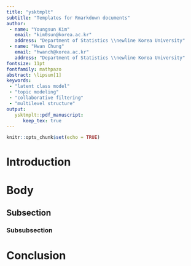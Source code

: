 ```yaml
---
title: "ysktmplt"
subtitle: "Templates for Rmarkdown documents"
author: 
 - name: "Youngsun Kim"
   email: "kim0sun@korea.ac.kr"
   address: "Department of Statistics \\newline Korea University"
 - name: "Hwan Chung"
   email: "hwanch@korea.ac.kr"
   address: "Department of Statistics \\newline Korea University"
fontsize: 11pt
fontfamily: mathpazo
abstract: \lipsum[1]
keywords: 
 - "latent class model"
 - "topic modeling"
 - "collaborative filtering"
 - "multilevel structure"
output: 
   ysktmplt::pdf_manuscript:
      keep_tex: true
---
```


```r
knitr::opts_chunk$set(echo = TRUE)
```

# Introduction 
\lipsum[1]

# Body
\lipsum[2]

## Subsection
\lipsum[2]

### Subsubsection
\lipsum[2]

# Conclusion
\lipsum[3]
